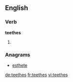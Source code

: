 ==English==

===Verb===
'''teethes'''

# {{en-third-person singular of|teethe}}

===Anagrams===
* [[esthete#English|esthete]]

[[de:teethes]]
[[fr:teethes]]
[[vi:teethes]]